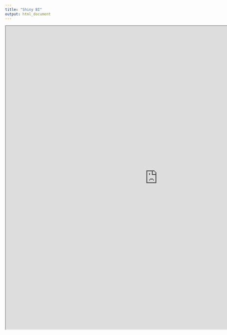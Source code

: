 ```yaml
---
title: "Shiny BI"
output: html_document
---
```


<iframe src ="https://ncpolloc.shinyapps.io/first_shiny_app/" height=1000px width=1000px />


Sparklines
* https://leonawicz.github.io/HtmlWidgetExamples/ex_dt_sparkline.html